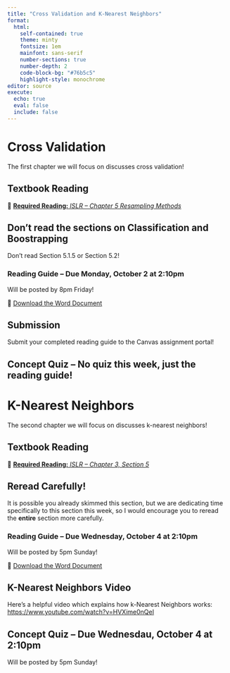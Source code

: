 ```yaml
---
title: "Cross Validation and K-Nearest Neighbors"
format: 
  html: 
    self-contained: true
    theme: minty
    fontsize: 1em
    mainfont: sans-serif
    number-sections: true
    number-depth: 2
    code-block-bg: "#76b5c5"
    highlight-style: monochrome
editor: source
execute: 
  echo: true
  eval: false
  include: false
---
```


# Cross Validation

The first chapter we will focus on discusses cross validation!

## Textbook Reading

📖 [**Required Reading:** *ISLR -- Chapter 5 Resampling Methods*](https://hastie.su.domains/ISLR2/ISLRv2_corrected_June_2023.pdf)

::: callout-warning
# Don't read the sections on Classification and Boostrapping

Don't read Section 5.1.5 or Section 5.2!
:::

### Reading Guide -- Due Monday, October 2 at 2:10pm

Will be posted by 8pm Friday!

📝 [Download the Word Document](reading-guide/week-2a.docx)

::: callout-note
# Submission

Submit your completed reading guide to the Canvas assignment portal!
:::

## Concept Quiz -- No quiz this week, just the reading guide!

# K-Nearest Neighbors

The second chapter we will focus on discusses k-nearest neighbors!

## Textbook Reading

📖 [**Required Reading:** *ISLR -- Chapter 3, Section 5*](https://hastie.su.domains/ISLR2/ISLRv2_corrected_June_2023.pdf)

::: callout-tip
# Reread Carefully!

It is possible you already skimmed this section, but we are dedicating time specifically to this section this week, so I would encourage you to reread the **entire** section more carefully.
:::

### Reading Guide -- Due Wednesday, October 4 at 2:10pm

Will be posted by 5pm Sunday!

📝 [Download the Word Document](reading-guide/week-2b.docx)

## K-Nearest Neighbors Video 

Here's a helpful video which explains how k-Nearest Neighbors works: <https://www.youtube.com/watch?v=HVXime0nQeI>

## Concept Quiz -- Due Wednesdau, October 4 at 2:10pm

Will be posted by 5pm Sunday!
